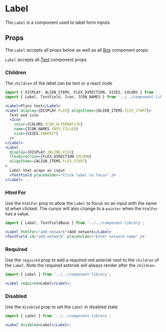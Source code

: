 


# Label

The `Label` is a component used to label form inputs

<Canvas>
  <Story id="ui-components-component-library-label-label-stories-js--default-story" />
</Canvas>

## Props

The `Label` accepts all props below as well as all [Box](/docs/ui-components-ui-box-box-stories-js--default-story#props) component props

<ArgsTable of={Label} />

`Label` accepts all [Text](/docs/ui-components-component-library-text-text-stories-js--default-story#props) component props

<ArgsTable of={Text} />

### Children

The `children` of the label can be text or a react node

<Canvas>
  <Story id="ui-components-component-library-label-label-stories-js--children" />
</Canvas>

```jsx
import { DISPLAY, ALIGN_ITEMS, FLEX_DIRECTION, SIZES, COLORS } from '../../../helpers/constants/design-system';
import { Label, TextField, Icon, ICON_NAMES } from '../../component-library';

<Label>Plain text</Label>
<Label display={DISPLAY.FLEX} alignItems={ALIGN_ITEMS.FLEX_START}>
  Text and icon
  <Icon
    color={COLORS.ICON_ALTERNATIVE}
    name={ICON_NAMES.INFO_FILLED}
    size={SIZES.INHERIT}
  />
</Label>
<Label
  display={DISPLAY.INLINE_FLEX}
  flexDirection={FLEX_DIRECTION.COLUMN}
  alignItems={ALIGN_ITEMS.FLEX_START}
>
  Label that wraps an input
  <TextField placeholder="Click label to focus" />
</Label>
```

### Html For

Use the `htmlFor` prop to allow the `Label` to focus on an input with the same id when clicked. The cursor will also change to a `pointer` when the `htmlFor` has a value.

<Canvas>
  <Story id="ui-components-component-library-label-label-stories-js--html-for" />
</Canvas>

```jsx
import { Label, TextFieldBase } from '../../component-library';

<Label htmlFor="add-network">Add network</Label>
<TextField id="add-network" placeholder="Enter network name" />
```

### Required

Use the `required` prop to add a required red asterisk next to the `children` of the `Label`. Note the required asterisk will always render after the `children`.

<Canvas>
  <Story id="ui-components-component-library-label-label-stories-js--required" />
</Canvas>

```jsx
import { Label } from '../../component-library';

<Label required>Label</Label>;
```

### Disabled

Use the `disabled` prop to set the `Label` in disabled state

<Canvas>
  <Story id="ui-components-component-library-label-label-stories-js--disabled" />
</Canvas>

```jsx
import { Label } from '../../component-library';

<Label disabled>Label</Label>;
```
